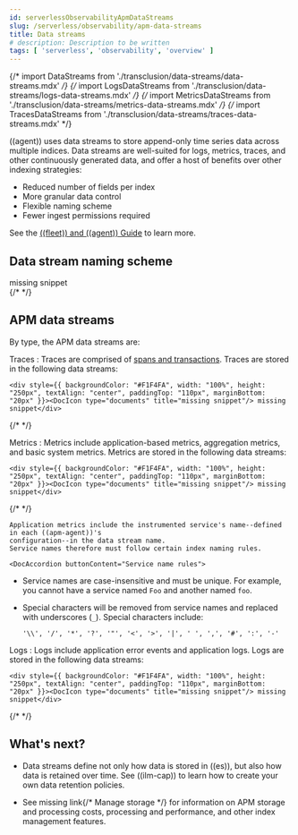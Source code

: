 ```yaml
---
id: serverlessObservabilityApmDataStreams
slug: /serverless/observability/apm-data-streams
title: Data streams
# description: Description to be written
tags: [ 'serverless', 'observability', 'overview' ]
---
```



{/* import DataStreams from './transclusion/data-streams/data-streams.mdx' */}
{/* import LogsDataStreams from './transclusion/data-streams/logs-data-streams.mdx' */}
{/* import MetricsDataStreams from './transclusion/data-streams/metrics-data-streams.mdx' */}
{/* import TracesDataStreams from './transclusion/data-streams/traces-data-streams.mdx' */}

<div id="apm-data-streams"></div>

<DocCallOut>

((agent)) uses data streams to store append-only time series data across multiple indices.
Data streams are well-suited for logs, metrics, traces, and other continuously generated data,
and offer a host of benefits over other indexing strategies:

* Reduced number of fields per index
* More granular data control
* Flexible naming scheme
* Fewer ingest permissions required

See the [((fleet)) and ((agent)) Guide](((fleet-guide))/data-streams.html) to learn more.

</DocCallOut>

<div id="apm-data-streams-naming-scheme"></div>

## Data stream naming scheme

<div style={{ backgroundColor: "#F1F4FA", width: "100%", height: "250px", textAlign: "center", paddingTop: "110px", marginBottom: "20px" }}><DocIcon type="documents" title="missing snippet"/> missing snippet</div>
{/* <DataStreams  /> */}


<div id="apm-data-streams-list"></div>

## APM data streams

By type, the APM data streams are:

Traces 
    : Traces are comprised of [spans and transactions](((apm-guide-ref))/data-model.html).
    Traces are stored in the following data streams:

    <div style={{ backgroundColor: "#F1F4FA", width: "100%", height: "250px", textAlign: "center", paddingTop: "110px", marginBottom: "20px" }}><DocIcon type="documents" title="missing snippet"/> missing snippet</div>
{/* <TracesDataStreams  /> */}


Metrics 
    : Metrics include application-based metrics, aggregation metrics, and basic system metrics.
    Metrics are stored in the following data streams:

    <div style={{ backgroundColor: "#F1F4FA", width: "100%", height: "250px", textAlign: "center", paddingTop: "110px", marginBottom: "20px" }}><DocIcon type="documents" title="missing snippet"/> missing snippet</div>
{/* <MetricsDataStreams  /> */}


    Application metrics include the instrumented service's name--defined in each ((apm-agent))'s
    configuration--in the data stream name.
    Service names therefore must follow certain index naming rules.

    <DocAccordion buttonContent="Service name rules">

* Service names are case-insensitive and must be unique.
    For example, you cannot have a service named `Foo` and another named `foo`.

* Special characters will be removed from service names and replaced with underscores (`_`).
    Special characters include:

    ```text
    '\\', '/', '*', '?', '"', '<', '>', '|', ' ', ',', '#', ':', '-'
    ```

</DocAccordion>

Logs 
    : Logs include application error events and application logs.
    Logs are stored in the following data streams:

    <div style={{ backgroundColor: "#F1F4FA", width: "100%", height: "250px", textAlign: "center", paddingTop: "110px", marginBottom: "20px" }}><DocIcon type="documents" title="missing snippet"/> missing snippet</div>
{/* <LogsDataStreams  /> */}


<div id="apm-data-streams-next"></div>

## What's next?

* Data streams define not only how data is stored in ((es)), but also how data is retained over time.
    See <DocLink id="serverlessObservabilityApmIndexLifecycleManagement">((ilm-cap))</DocLink> to learn how to create your own data retention policies.

* See <DocBadge><DocIcon size="s" type="unlink" title="missing link"/> missing link</DocBadge>{/*  <DocLink id="enApmGuideManageStorage">Manage storage</DocLink> */} for information on APM storage and processing costs,
    processing and performance, and other index management features.

